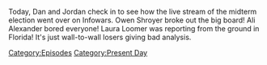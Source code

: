 {{DEFAULTSORT:
    #_EPISODE_0746:The Infowars All-Star Midterm Coverage Spectacular
}}{{Episode
    | title           = The Infowars All-Star Midterm Coverage Spectacular
    | caption         = Listen to this episode on [https://knowledgefight.libsyn.com/746-the-infowars-all-star-midterm-coverage-spectacular Libsyn] [https://open.spotify.com/episode/3O8GZIs3EaZsU4Mas9dVrQ Spotify], Read the [[Transcript/746: The Infowars All-Star Midterm Coverage Spectacular|Unofficial Transcript]]
    | episodeNumber   = 746
    | length          = 01:43:34
    | airDate         = November 11, 2022
    | episodeType     = [[:Category:Present Day|Present Day]]
    | appearance      = [[Owen Shroyer]], [[Ali Alexander]], [[Vivian Kubrick]], [[Harrison Smith]], [[Steve Bannon]], [[Mike Adams]], [[Laura Loomer]], [[Stanley Kubrick]], [[Donald Trump]], [[Roger Stone]], [[Robert Barnes]], [[Herschel Walker]], [[Harry Reid]], [[David Icke]], [[Marjorie Taylor Greene]], [[Charlie Kirk]]
    | previousEpisode = [[745: Formulaic Objections Part 10]]
    | nextEpisode     = [[747: November 11, 2022]]
}}

{{Stub}}

Today, Dan and Jordan check in to see how the live stream of the midterm election went over on Infowars. Owen Shroyer broke out the big board! Ali Alexander bored everyone! Laura Loomer was reporting from the ground in Florida! It's just wall-to-wall losers giving bad analysis.

[[Category:Episodes]]
[[Category:Present Day]]
